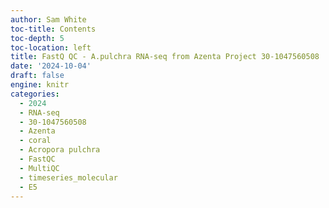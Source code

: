 ```yaml
---
author: Sam White
toc-title: Contents
toc-depth: 5
toc-location: left
title: FastQ QC - A.pulchra RNA-seq from Azenta Project 30-1047560508
date: '2024-10-04'
draft: false
engine: knitr
categories: 
  - 2024
  - RNA-seq
  - 30-1047560508
  - Azenta
  - coral
  - Acropora pulchra
  - FastQC
  - MultiQC
  - timeseries_molecular
  - E5
---
```

